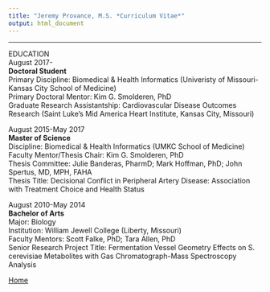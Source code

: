 ```yaml
---
title: "Jeremy Provance, M.S. *Curriculum Vitae*"
output: html_document
---
```

***
EDUCATION  
August 2017-  
**Doctoral Student**  
Primary Discipline: Biomedical & Health Informatics (Univeristy of Missouri-Kansas City School of Medicine)  
Primary Doctoral Mentor: Kim G. Smolderen, PhD   
Graduate Research Assistantship: Cardiovascular Disease Outcomes Research (Saint Luke's Mid America Heart Institute, Kansas City, Missouri)  

August 2015-May 2017  
**Master of Science**  
Discipline: Biomedical & Health Informatics (UMKC School of Medicine)  
Faculty Mentor/Thesis Chair: Kim G. Smolderen, PhD  
Thesis Committee: Julie Banderas, PharmD; Mark Hoffman, PhD; John Spertus, MD, MPH, FAHA  
Thesis Title: Decisional Conflict in Peripheral Artery Disease: Association with Treatment Choice and Health Status

August 2010-May 2014  
**Bachelor of Arts**  
Major: Biology  
Institution: William Jewell College (Liberty, Missouri)  
Faculty Mentors: Scott Falke, PhD; Tara Allen, PhD  
Senior Research Project Title: Fermentation Vessel Geometry Effects on S. cerevisiae Metabolites with Gas Chromatograph-Mass Spectroscopy Analysis

[Home](https://jeremyprovance.github.io/)